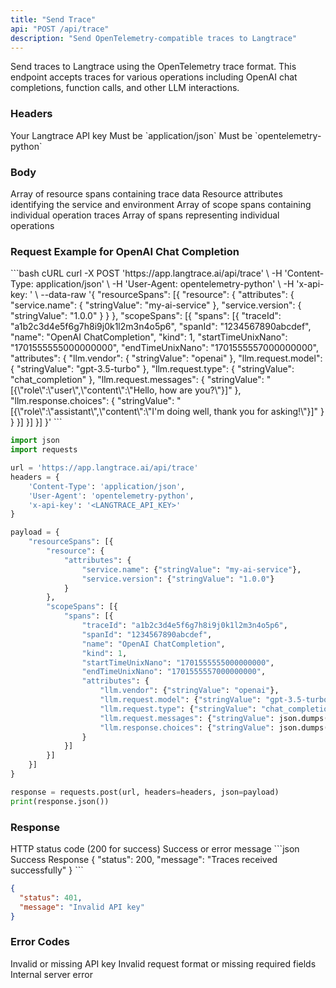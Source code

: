 ```yaml
---
title: "Send Trace"
api: "POST /api/trace"
description: "Send OpenTelemetry-compatible traces to Langtrace"
---
```


Send traces to Langtrace using the OpenTelemetry trace format. This endpoint accepts traces for various operations including OpenAI chat completions, function calls, and other LLM interactions.

### Headers

<ParamField header="x-api-key" type="string" required>
  Your Langtrace API key
</ParamField>

<ParamField header="Content-Type" type="string" required>
  Must be `application/json`
</ParamField>

<ParamField header="User-Agent" type="string" required>
  Must be `opentelemetry-python`
</ParamField>

### Body

<ParamField body="resourceSpans" type="array" required>
  Array of resource spans containing trace data
</ParamField>

<ParamField body="resourceSpans[].resource.attributes" type="object" required>
  Resource attributes identifying the service and environment
</ParamField>

<ParamField body="resourceSpans[].scopeSpans" type="array" required>
  Array of scope spans containing individual operation traces
</ParamField>

<ParamField body="resourceSpans[].scopeSpans[].spans" type="array" required>
  Array of spans representing individual operations
</ParamField>

### Request Example for OpenAI Chat Completion

<RequestExample>
```bash cURL
curl -X POST 'https://app.langtrace.ai/api/trace' \
  -H 'Content-Type: application/json' \
  -H 'User-Agent: opentelemetry-python' \
  -H 'x-api-key: <LANGTRACE_API_KEY>' \
  --data-raw '{
    "resourceSpans": [{
      "resource": {
        "attributes": {
          "service.name": {
            "stringValue": "my-ai-service"
          },
          "service.version": {
            "stringValue": "1.0.0"
          }
        }
      },
      "scopeSpans": [{
        "spans": [{
          "traceId": "a1b2c3d4e5f6g7h8i9j0k1l2m3n4o5p6",
          "spanId": "1234567890abcdef",
          "name": "OpenAI ChatCompletion",
          "kind": 1,
          "startTimeUnixNano": "1701555555000000000",
          "endTimeUnixNano": "1701555557000000000",
          "attributes": {
            "llm.vendor": {
              "stringValue": "openai"
            },
            "llm.request.model": {
              "stringValue": "gpt-3.5-turbo"
            },
            "llm.request.type": {
              "stringValue": "chat_completion"
            },
            "llm.request.messages": {
              "stringValue": "[{\"role\":\"user\",\"content\":\"Hello, how are you?\"}]"
            },
            "llm.response.choices": {
              "stringValue": "[{\"role\":\"assistant\",\"content\":\"I'm doing well, thank you for asking!\"}]"
            }
          }
        }]
      }]
    }]
  }'
```

```python Python
import json
import requests

url = 'https://app.langtrace.ai/api/trace'
headers = {
    'Content-Type': 'application/json',
    'User-Agent': 'opentelemetry-python',
    'x-api-key': '<LANGTRACE_API_KEY>'
}

payload = {
    "resourceSpans": [{
        "resource": {
            "attributes": {
                "service.name": {"stringValue": "my-ai-service"},
                "service.version": {"stringValue": "1.0.0"}
            }
        },
        "scopeSpans": [{
            "spans": [{
                "traceId": "a1b2c3d4e5f6g7h8i9j0k1l2m3n4o5p6",
                "spanId": "1234567890abcdef",
                "name": "OpenAI ChatCompletion",
                "kind": 1,
                "startTimeUnixNano": "1701555555000000000",
                "endTimeUnixNano": "1701555557000000000",
                "attributes": {
                    "llm.vendor": {"stringValue": "openai"},
                    "llm.request.model": {"stringValue": "gpt-3.5-turbo"},
                    "llm.request.type": {"stringValue": "chat_completion"},
                    "llm.request.messages": {"stringValue": json.dumps([{"role": "user", "content": "Hello, how are you?"}])},
                    "llm.response.choices": {"stringValue": json.dumps([{"role": "assistant", "content": "I'm doing well, thank you for asking!"}])}
                }
            }]
        }]
    }]
}

response = requests.post(url, headers=headers, json=payload)
print(response.json())
```
</RequestExample>

### Response

<ResponseField name="status" type="number">
  HTTP status code (200 for success)
</ResponseField>

<ResponseField name="message" type="string">
  Success or error message
</ResponseField>

<ResponseExample>
```json Success Response
{
  "status": 200,
  "message": "Traces received successfully"
}
```

```json Error Response (Invalid API Key)
{
  "status": 401,
  "message": "Invalid API key"
}
```
</ResponseExample>

### Error Codes

<ResponseField name="401" type="string">
  Invalid or missing API key
</ResponseField>

<ResponseField name="400" type="string">
  Invalid request format or missing required fields
</ResponseField>

<ResponseField name="500" type="string">
  Internal server error
</ResponseField>
